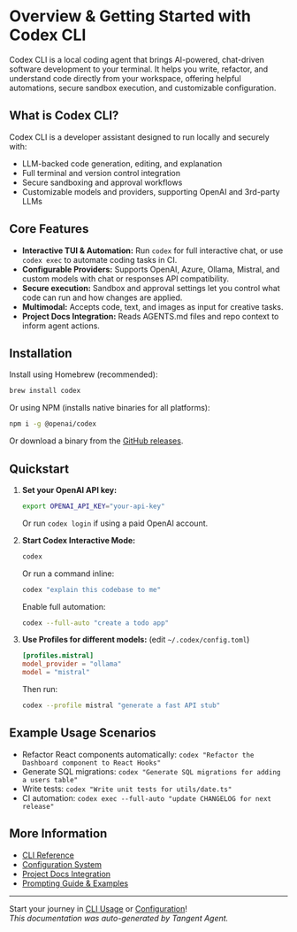 # Overview & Getting Started with Codex CLI

Codex CLI is a local coding agent that brings AI-powered, chat-driven software development to your terminal. It helps you write, refactor, and understand code directly from your workspace, offering helpful automations, secure sandbox execution, and customizable configuration.

## What is Codex CLI?
Codex CLI is a developer assistant designed to run locally and securely with:
- LLM-backed code generation, editing, and explanation
- Full terminal and version control integration
- Secure sandboxing and approval workflows
- Customizable models and providers, supporting OpenAI and 3rd-party LLMs

## Core Features
- **Interactive TUI & Automation:** Run `codex` for full interactive chat, or use `codex exec` to automate coding tasks in CI.
- **Configurable Providers:** Supports OpenAI, Azure, Ollama, Mistral, and custom models with chat or responses API compatibility.
- **Secure execution:** Sandbox and approval settings let you control what code can run and how changes are applied.
- **Multimodal:** Accepts code, text, and images as input for creative tasks.
- **Project Docs Integration:** Reads AGENTS.md files and repo context to inform agent actions.

## Installation
Install using Homebrew (recommended):
```sh
brew install codex
```
Or using NPM (installs native binaries for all platforms):
```sh
npm i -g @openai/codex
```
Or download a binary from the [GitHub releases](https://github.com/openai/codex/releases/latest).

## Quickstart
1. **Set your OpenAI API key:**
   ```sh
   export OPENAI_API_KEY="your-api-key"
   ```
   Or run `codex login` if using a paid OpenAI account.

2. **Start Codex Interactive Mode:**
   ```sh
   codex
   ```
   Or run a command inline:
   ```sh
   codex "explain this codebase to me"
   ```
   Enable full automation:
   ```sh
   codex --full-auto "create a todo app"
   ```

3. **Use Profiles for different models:** (edit `~/.codex/config.toml`)
   ```toml
   [profiles.mistral]
   model_provider = "ollama"
   model = "mistral"
   ```
   Then run:
   ```sh
   codex --profile mistral "generate a fast API stub"
   ```

## Example Usage Scenarios
- Refactor React components automatically: `codex "Refactor the Dashboard component to React Hooks"`
- Generate SQL migrations: `codex "Generate SQL migrations for adding a users table"`
- Write tests: `codex "Write unit tests for utils/date.ts"`
- CI automation: `codex exec --full-auto "update CHANGELOG for next release"`

## More Information
- [CLI Reference](./cli.mdx)
- [Configuration System](./configuration.mdx)
- [Project Docs Integration](./project-docs.mdx)
- [Prompting Guide & Examples](./examples.mdx)

---
Start your journey in [CLI Usage](./cli.mdx) or [Configuration](./configuration.mdx)!  
*This documentation was auto-generated by Tangent Agent.*
